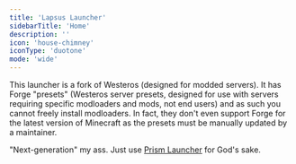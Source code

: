 ```yaml
---
title: 'Lapsus Launcher'
sidebarTitle: 'Home'
description: ''
icon: 'house-chimney'
iconType: 'duotone'
mode: 'wide'
---
```


This launcher is a fork of Westeros (designed for modded servers). It has Forge "presets" (Westeros server presets, designed for use with servers requiring specific modloaders and mods, not end users) and as such you cannot freely install modloaders. In fact, they don't even support Forge for the latest version of Minecraft as the presets must be manually updated by a maintainer.

"Next-generation" my ass. Just use [Prism Launcher](https://prismlauncher.org) for God's sake.